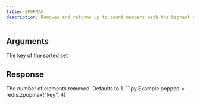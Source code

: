 ```yaml
---
title: ZPOPMAX
description: Removes and returns up to count members with the highest scores in the sorted set stored at key.
---
```



## Arguments 

<ParamField body="key" type="str" required>
  The key of the sorted set
</ParamField>

## Response

<ResponseField body="count" type="integer">
    The number of elements removed. Defaults to 1.
</ResponseField>



<RequestExample>
```py Example
popped = redis.zpopmax("key", 4)
```
</RequestExample>
